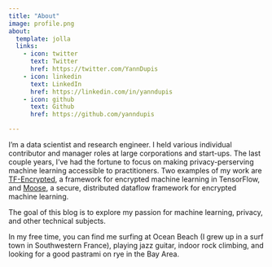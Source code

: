 ```yaml
---
title: "About"
image: profile.png
about:
  template: jolla
  links:
    - icon: twitter
      text: Twitter
      href: https://twitter.com/YannDupis
    - icon: linkedin
      text: LinkedIn
      href: https://linkedin.com/in/yanndupis
    - icon: github
      text: Github
      href: https://github.com/yanndupis

---
```


I'm a data scientist and research engineer. I held various individual contributor and manager roles at large corporations and start-ups. The last couple years, I've had the fortune to focus on making privacy-perserving machine learning accessible to practitioners. Two examples of my work are [TF-Encrypted](https://github.com/tf-encrypted/tf-encrypted), a framework for encrypted machine learning in TensorFlow, and [Moose](https://github.com/tf-encrypted/moose), a secure, distributed dataflow framework for encrypted machine learning.

The goal of this blog is to explore my passion for machine learning, privacy, and other technical subjects.

In my free time, you can find me surfing at Ocean Beach (I grew up in a surf town in Southwestern France), playing jazz guitar, indoor rock climbing, and looking for a good pastrami on rye in the Bay Area. 

